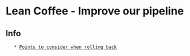 = Lean Coffee - Improve our pipeline =

== Info ==
    * [[https://henrylawson.net/revert-on-red-build|Points to consider when rolling back]]
